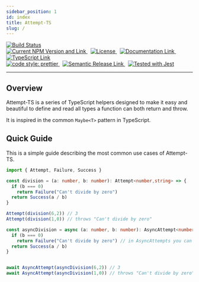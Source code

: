 ```yaml
---
sidebar_position: 1
id: index
title: Attempt-TS
slug: /
---
```


<div class="center" className="center">
  <a href="https://github.com/gabs-simon/attempt-ts/actions/workflows/main.yml">
    <img
      src="https://github.com/gabs-simon/attempt-ts/actions/workflows/main.yml/badge.svg"
      alt="Build Status"
    />
  </a>

  <br />

  <a href="https://www.npmjs.com/package/attempt-ts">
    <img
      src="https://img.shields.io/npm/v/attempt-ts"
      alt="Current NPM Version and Link"
    />
  </a> &nbsp;

  <a href="https://gabs.mit-license.org/">
    <img
      src="https://img.shields.io/npm/l/attempt-ts"
      alt="License"
    />
  </a>&nbsp;

  <a href="https://gabs-simon.github.io/attempt-ts/">
    <img
      src="https://img.shields.io/badge/docs-here-blue"
      alt="Documentation Link"
    />
  </a>&nbsp;

  <a href="https://www.typescriptlang.org/">
    <img
      src="https://img.shields.io/npm/types/attempt-ts"
      alt="TypeScript Link"
    />
  </a>
  
  <br />

  <a href="https://github.com/prettier/prettier">
    <img
      alt="code style: prettier"
      src="https://camo.githubusercontent.com/48a41f43affa2e6253d6a48e0ee662ec53ce13c46442ac815e81d36b6e6b434d/68747470733a2f2f696d672e736869656c64732e696f2f62616467652f636f64655f7374796c652d70726574746965722d6666363962342e737667"
      data-canonical-src="https://img.shields.io/badge/code_style-prettier-ff69b4.svg"
    />
  </a> &nbsp;

  <a href="https://github.com/semantic-release/semantic-release">
    <img
      src="https://camo.githubusercontent.com/df1fd6655472a008d21057736be3b95a2bced4e9ea6db7c393e7c960a4d9e450/68747470733a2f2f696d672e736869656c64732e696f2f62616467652f2532302532302546302539462539332541362546302539462539412538302d73656d616e7469632d2d72656c656173652d6531303037392e737667"
      alt="Semantic Release Link"
    />
  </a> &nbsp;

  <a href="https://github.com/facebook/jest">
    <img
      src="https://camo.githubusercontent.com/3add87b81e938ae6e952a1c8880615aa1b93b904e45fb71a3c96438d536cef27/68747470733a2f2f696d672e736869656c64732e696f2f62616467652f7465737465645f776974682d6a6573742d3939343234662e737667"
      alt="Tested with Jest"
      data-canonical-src="https://img.shields.io/badge/tested_with-jest-99424f.svg"
    />
  </a>
  
</div>

---

## Overview

Attempt-TS is a series of TypeScript helpers designed to make it easy and beautiful to define and read all types a function can both return and throw.

It is inspired in the common `Maybe<T>` pattern in TypeScript.

## Quick Guide

This is a simple guide describing the most common use cases of Attempt-TS.

```typescript
import { Attempt, Failure, Success }

const division = (a: number, b: number): Attempt<number,string> => {
  if (b === 0)
    return Failure("Can't divide by zero")
  return Success(a / b)
}

Attempt(division(6,2)) // 3
Attempt(division(1,0)) // throws "Can't divide by zero"

const asyncDivision = async (a: number, b: number): AsyncAttempt<number,string> => {
  if (b === 0)
    return Failure("Can't divide by zero") // in AsyncAttempts you can either return or throw a failure
  return Success(a / b)
}


await AsyncAttempt(asyncDivision(6,2)) // 3
await AsyncAttempt(asyncDivision(1,0)) // throws "Can't divide by zero"
```

